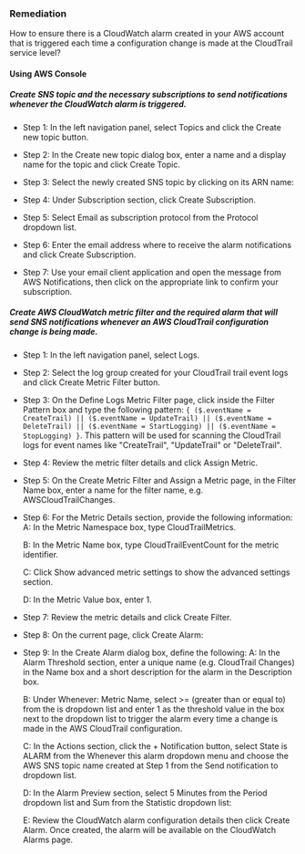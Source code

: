### Remediation

How to ensure there is a CloudWatch alarm created in your AWS account that is triggered each time a configuration change is made at the CloudTrail service level?

#### Using AWS Console

##### Create SNS topic and the necessary subscriptions to send notifications whenever the CloudWatch alarm is triggered.

- Step 1: In the left navigation panel, select Topics and click the Create new topic button.

- Step 2: In the Create new topic dialog box, enter a name and a display name for the topic and click Create Topic.

- Step 3: Select the newly created SNS topic by clicking on its ARN name:
- Step 4: Under Subscription section, click Create Subscription.

- Step 5: Select Email as subscription protocol from the Protocol dropdown list.

- Step 6: Enter the email address where to receive the alarm notifications and click Create Subscription.

- Step 7: Use your email client application and open the message from AWS Notifications, then click on the appropriate link to confirm your subscription.

##### Create AWS CloudWatch metric filter and the required alarm that will send SNS notifications whenever an AWS CloudTrail configuration change is being made.

- Step 1: In the left navigation panel, select Logs.

- Step 2: Select the log group created for your CloudTrail trail event logs and click Create Metric Filter button.

- Step 3: On the Define Logs Metric Filter page, click inside the Filter Pattern box and type the following pattern: `{ ($.eventName = CreateTrail) || ($.eventName = UpdateTrail) || ($.eventName = DeleteTrail) || ($.eventName = StartLogging) || ($.eventName = StopLogging) }`. This pattern will be used for scanning the CloudTrail logs for event names like "CreateTrail", "UpdateTrail" or "DeleteTrail".

- Step 4: Review the metric filter details and click Assign Metric.

- Step 5: On the Create Metric Filter and Assign a Metric page, in the Filter Name box, enter a name for the filter name, e.g. AWSCloudTrailChanges.

- Step 6: For the Metric Details section, provide the following information:
  A: In the Metric Namespace box, type CloudTrailMetrics.

  B: In the Metric Name box, type CloudTrailEventCount for the metric identifier.

  C: Click Show advanced metric settings to show the advanced settings section.

  D: In the Metric Value box, enter 1.

- Step 7: Review the metric details and click Create Filter.

- Step 8: On the current page, click Create Alarm:
- Step 9: In the Create Alarm dialog box, define the following:
  A: In the Alarm Threshold section, enter a unique name (e.g. CloudTrail Changes) in the Name box and a short description for the alarm in the Description box.

  B: Under Whenever: Metric Name, select >= (greater than or equal to) from the is dropdown list and enter 1 as the threshold value in the box next to the dropdown list to trigger the alarm every time a change is made in the AWS CloudTrail configuration.

  C: In the Actions section, click the + Notification button, select State is ALARM from the Whenever this alarm dropdown menu and choose the AWS SNS topic name created at Step 1 from the Send notification to dropdown list.

  D: In the Alarm Preview section, select 5 Minutes from the Period dropdown list and Sum from the Statistic dropdown list:

  E: Review the CloudWatch alarm configuration details then click Create Alarm. Once created, the alarm will be available on the CloudWatch Alarms page.



